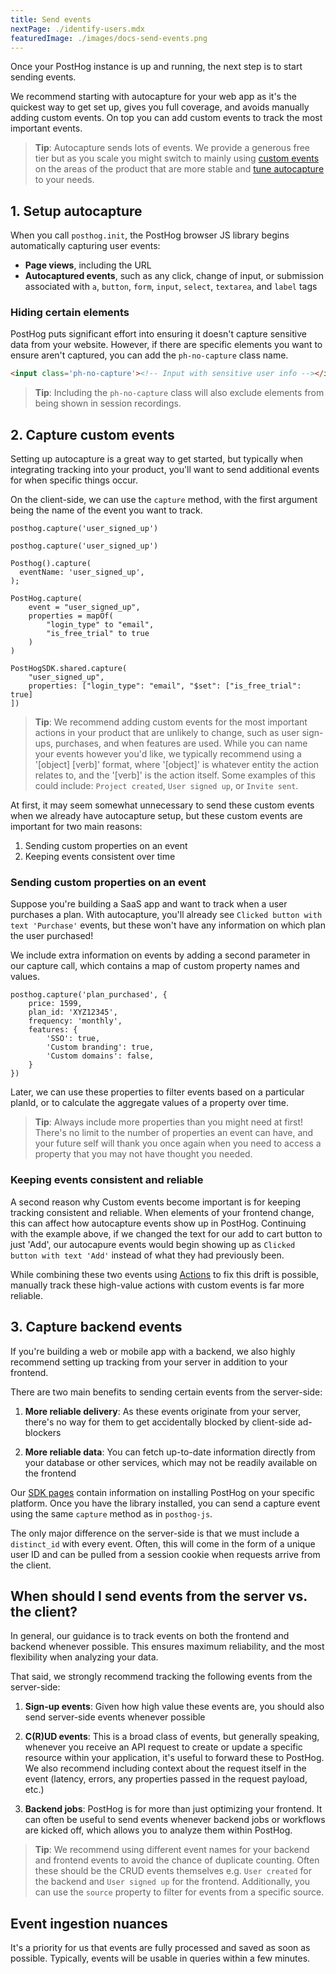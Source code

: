 ```yaml
---
title: Send events
nextPage: ./identify-users.mdx
featuredImage: ./images/docs-send-events.png
---
```



Once your PostHog instance is up and running, the next step is to start sending events.

We recommend starting with autocapture for your web app as it's the quickest way to get set up, gives you full coverage, and avoids manually adding custom events. On top you can add custom events to track the most important events.

> **Tip**: Autocapture sends lots of events. We provide a generous free tier but as you scale you might switch to mainly using [custom events](#2-capture-custom-events-client) on the areas of the product that are more stable and [tune autocapture](/docs/libraries/js#tuning-autocapture) to your needs.

## 1. Setup autocapture

When you call `posthog.init`, the PostHog browser JS library begins automatically capturing user events:

- **Page views**, including the URL
- **Autocaptured events**, such as any click, change of input, or submission associated with `a`, `button`, `form`, `input`, `select`, `textarea`, and `label` tags

### Hiding certain elements

PostHog puts significant effort into ensuring it doesn't capture sensitive data from your website.
However, if there are specific elements you want to ensure aren't captured, you can add the `ph-no-capture` class name.

```html
<input class='ph-no-capture'><!-- Input with sensitive user info --></input>
```

> **Tip**: Including the `ph-no-capture` class will also exclude elements from being shown in session recordings.

## 2. Capture custom events

Setting up autocapture is a great way to get started, but typically when integrating tracking into your product, you'll want to send additional events for when specific things occur.

On the client-side, we can use the `capture` method, with the first argument being the name of the event you want to track.

<MultiLanguage selector="tabs">

```js-web
posthog.capture('user_signed_up')
```

```react-native
posthog.capture('user_signed_up')
```

```flutter
Posthog().capture(
  eventName: 'user_signed_up',
);
```

```android
PostHog.capture(
    event = "user_signed_up",
    properties = mapOf(
        "login_type" to "email",
        "is_free_trial" to true
    )
)
```

```ios
PostHogSDK.shared.capture(
    "user_signed_up", 
    properties: ["login_type": "email", "$set": ["is_free_trial": true] 
])
```

</MultiLanguage>

> **Tip**: We recommend adding custom events for the most important actions in your product that are unlikely to change, such as user sign-ups, purchases, and when features are used.
> While you can name your events however you'd like, we typically recommend using a '[object] [verb]' format, where '[object]' is whatever entity the action relates to, and the '[verb]' is the action itself.
> Some examples of this could include: `Project created`, `User signed up`, or `Invite sent`.

At first, it may seem somewhat unnecessary to send these custom events when we already have autocapture setup, but these custom events are important for two main reasons:

1. Sending custom properties on an event
2. Keeping events consistent over time

### Sending custom properties on an event

Suppose you're building a SaaS app and want to track when a user purchases a plan. With autocapture, you'll already see `Clicked button with text 'Purchase'` events, but these won't have any information on which plan the user purchased!

We include extra information on events by adding a second parameter in our capture call, which contains a map of custom property names and values.

<MultiLanguage selector="tabs">

```js-web
posthog.capture('plan_purchased', {
    price: 1599,
    plan_id: 'XYZ12345',
    frequency: 'monthly',
    features: {
        'SSO': true,
        'Custom branding': true,
        'Custom domains': false,
    }
})
```

</MultiLanguage>

Later, we can use these properties to filter events based on a particular planId, or to calculate the aggregate values of a property over time.

> **Tip**: Always include more properties than you might need at first!
> There's no limit to the number of properties an event can have, and your future self will thank you once again when you need to access a property that you may not have thought you needed.

### Keeping events consistent and reliable

A second reason why Custom events become important is for keeping tracking consistent and reliable.
When elements of your frontend change, this can affect how autocapture events show up in PostHog.
Continuing with the example above, if we changed the text for our add to cart button to just 'Add', our autocapure events would begin showing up as `Clicked button with text 'Add'` instead of what they had previously been.

While combining these two events using [Actions](/manual/actions) to fix this drift is possible, manually track these high-value actions with custom events is far more reliable.

## 3. Capture backend events

If you're building a web or mobile app with a backend, we also highly recommend setting up tracking from your server in addition to your frontend.

There are two main benefits to sending certain events from the server-side:

1. **More reliable delivery**: As these events originate from your server, there's no way for them to get accidentally blocked by client-side ad-blockers

2. **More reliable data**: You can fetch up-to-date information directly from your database or other services, which may not be readily available on the frontend

Our [SDK pages](/docs/integrate?tab=sdks) contain information on installing PostHog on your specific platform. Once you have the library installed, you can send a capture event using the same `capture` method as in `posthog-js`.

<SendEventBackend />

The only major difference on the server-side is that we must include a `distinct_id` with every event.
Often, this will come in the form of a unique user ID and can be pulled from a session cookie when requests arrive from the client.

## When should I send events from the server vs. the client?

In general, our guidance is to track events on both the frontend and backend whenever possible. This ensures maximum reliability, and the most flexibility when analyzing your data.

That said, we strongly recommend tracking the following events from the server-side:

1. **Sign-up events**: Given how high value these events are, you should also send server-side events whenever possible

2. **C(R)UD events**: This is a broad class of events, but generally speaking, whenever you receive an API request to create or update a specific resource within your application, it's useful to forward these to PostHog. We also recommend including context about the request itself in the event (latency, errors, any properties passed in the request payload, etc.)

3. **Backend jobs**: PostHog is for more than just optimizing your frontend. It can often be useful to send events whenever backend jobs or workflows are kicked off, which allows you to analyze them within PostHog.

> **Tip**: We recommend using different event names for your backend and frontend events to avoid the chance of duplicate counting. Often these should be the CRUD events themselves e.g. `User created` for the backend and `User signed up` for the frontend. Additionally, you can use the `source` property to filter for events from a specific source.

## Event ingestion nuances

It's a priority for us that events are fully processed and saved as soon as possible. Typically, events will be usable in queries within a few minutes.
